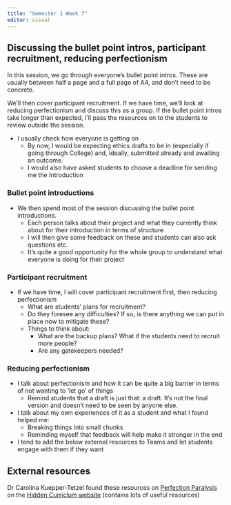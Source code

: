 ```yaml
---
title: "Semester 1 Week 7"
editor: visual
---
```


## Discussing the bullet point intros, participant recruitment, reducing perfectionism

In this session, we go through everyone's bullet point intros. These are usually between half a page and a full page of A4, and don't need to be concrete.

We'll then cover participant recruitment. If we have time, we'll look at reducing perfectionism and discuss this as a group. If the bullet point intros take longer than expected, I'll pass the resources on to the students to review outside the session.

-   I usually check how everyone is getting on
    -   By now, I would be expecting ethics drafts to be in (especially if going through College) and, ideally, submitted already and awaiting an outcome.
    -   I would also have asked students to choose a deadline for sending me the Introduction

### Bullet point introductions

-   We then spend most of the session discussing the bullet point introductions.
    -   Each person talks about their project and what they currently think about for their introduction in terms of structure
    -   I will then give some feedback on these and students can also ask questions etc.
    -   It's quite a good opportunity for the whole group to understand what everyone is doing for their project

### Participant recruitment

-   If we have time, I will cover participant recruitment first, then reducing perfectionism
    -   What are students' plans for recruitment?
    -   Do they foresee any difficulties? If so, is there anything we can put in place now to mitigate these?
    -   Things to think about:
        -   What are the backup plans? What if the students need to recruit more people?
        -   Are any gatekeepers needed?

### Reducing perfectionism

-   I talk about perfectionism and how it can be quite a big barrier in terms of not wanting to 'let go' of things
    -   Remind students that a draft is just that: a draft. It's not the final version and doesn't need to be seen by anyone else.
-   I talk about my own experiences of it as a student and what I found helped me:
    -   Breaking things into small chunks
    -   Reminding myself that feedback will help make it stronger in the end
-   I tend to add the below external resources to Teams and let students engage with them if they want

## External resources

Dr Carolina Kuepper-Tetzel found these resources on [Perfection Paralysis](https://hiddencurriculum.ca/wp-content/uploads/articulate_uploads/perfection-paralysis/index.html#/lessons/hAZjtzG_2XP4B6Quwveg8YvAI2zRrlqi) on the [Hidden Curriclum website](https://hiddencurriculum.ca/) (contains lots of useful resources)

